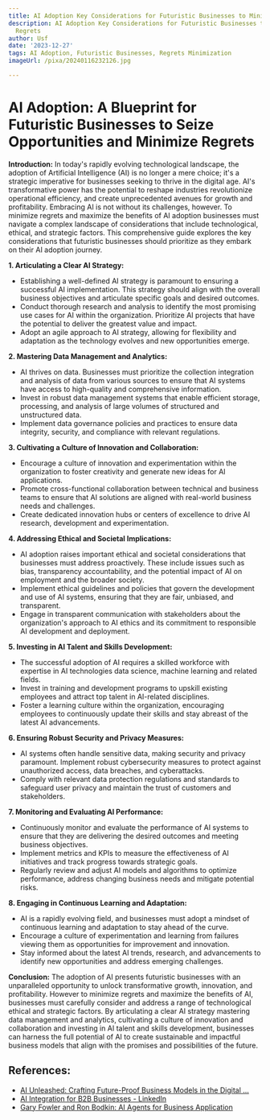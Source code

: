 ```yaml
---
title: AI Adoption Key Considerations for Futuristic Businesses to Minimize Regrets
description: AI Adoption Key Considerations for Futuristic Businesses to Minimize
  Regrets
author: Usf
date: '2023-12-27'
tags: AI Adoption, Futuristic Businesses, Regrets Minimization
imageUrl: /pixa/20240116232126.jpg

---
```

# **AI Adoption: A  Blueprint  for Futuristic Businesses to Seize Opportunities  and Minimize Regrets**

**Introduction:**
In today's rapidly evolving technological  landscape, the adoption of Artificial Intelligence (AI) is  no longer a mere choice;  it's a strategic imperative for businesses seeking  to thrive in the  digital age. AI's  transformative power has the  potential to reshape industries revolutionize operational efficiency, and create unprecedented avenues for growth and profitability. Embracing AI is not without its challenges,  however. To minimize regrets and  maximize the benefits of AI adoption  businesses must  navigate  a complex landscape of  considerations that include technological, ethical, and strategic factors. This  comprehensive guide explores the key considerations that futuristic businesses should prioritize as  they embark on their AI adoption journey.

**1. Articulating  a Clear AI Strategy:**
  - Establishing a well-defined AI strategy is paramount to ensuring  a successful AI  implementation. This strategy  should align with the overall business objectives and articulate specific goals and desired outcomes.
  - Conduct thorough research and analysis to  identify  the most promising use cases for AI within the  organization. Prioritize  AI projects that have the potential to deliver the greatest value and impact.
  -  Adopt  an agile approach to AI strategy, allowing for flexibility and adaptation as the technology evolves and new opportunities emerge.

**2. Mastering Data Management and Analytics:**
   - AI thrives on data. Businesses  must prioritize the collection integration and analysis of data from various sources to ensure that AI systems have access to high-quality and comprehensive information.
  - Invest in robust data management systems that enable efficient storage, processing, and  analysis of large volumes  of structured and unstructured data.
  - Implement data governance policies and practices to ensure data integrity, security, and compliance with relevant regulations.

**3. Cultivating a Culture of Innovation and Collaboration:**
  - Encourage a culture of  innovation and  experimentation within the organization to foster creativity and generate new ideas for AI applications.
  - Promote cross-functional collaboration between technical and business teams to ensure that AI solutions are aligned with real-world  business needs and challenges.
  - Create dedicated innovation hubs or centers  of excellence to drive AI research, development and experimentation.

**4.  Addressing Ethical and Societal Implications:**
  -  AI adoption raises important ethical and societal considerations that businesses must address proactively. These include issues such as bias,  transparency accountability, and the potential impact of AI on employment and the broader society.
  - Implement ethical guidelines and policies that govern the development and use  of AI systems, ensuring that they are fair, unbiased, and transparent.
   - Engage  in transparent communication with stakeholders about the organization's approach to AI ethics and its commitment  to responsible  AI  development and deployment.

**5. Investing in AI Talent and Skills Development:**
  - The successful adoption  of AI  requires a skilled  workforce with  expertise in AI technologies data science, machine learning and related fields.
  - Invest in training and development programs to upskill existing employees and attract top talent in AI-related disciplines.
  - Foster a learning culture within the organization, encouraging employees to continuously update  their skills and stay abreast  of the latest AI advancements.

**6. Ensuring Robust  Security and Privacy Measures:**
  -  AI systems  often handle  sensitive  data, making security and privacy paramount.  Implement robust cybersecurity measures to protect against unauthorized access, data breaches, and cyberattacks.
  - Comply with relevant data protection regulations and standards to safeguard user privacy and maintain the trust of customers and stakeholders.

**7. Monitoring and  Evaluating AI Performance:**
  - Continuously monitor and evaluate the performance of AI systems to ensure that  they are delivering the desired outcomes and meeting  business objectives.
   - Implement  metrics and KPIs to measure the effectiveness of AI initiatives and  track progress towards strategic goals.
  - Regularly review and adjust AI models and algorithms to  optimize performance, address changing business needs and mitigate potential risks.

**8. Engaging in Continuous Learning and Adaptation:**
  - AI is a rapidly evolving field,  and  businesses must adopt a mindset of continuous learning and adaptation to stay ahead of  the curve.
  - Encourage a culture of experimentation and  learning from failures viewing them as opportunities for improvement and innovation.
  - Stay informed about the latest AI trends, research, and advancements to  identify new opportunities  and address emerging challenges.

**Conclusion:**
The adoption of AI presents futuristic businesses with an unparalleled opportunity to unlock transformative growth, innovation, and profitability.  However to  minimize regrets and maximize the benefits of AI, businesses must  carefully consider  and address a range of technological ethical and strategic factors. By  articulating  a clear AI strategy mastering data management and analytics, cultivating a culture of innovation and collaboration and investing in AI talent and skills development, businesses can harness the full potential of AI  to create  sustainable and impactful business models that align with the promises and  possibilities of the future.

## References:
- [AI Unleashed: Crafting Future-Proof Business Models in the Digital ...](https://medium.com/@stansotirov-ai/ai-unleashed-crafting-future-proof-business-models-in-the-digital-age-1c3982ed2a29)
- [AI Integration for B2B Businesses - LinkedIn](https://www.linkedin.com/pulse/ai-integration-b2b-businesses-yanne-gilley-9lxwe)
- [Gary Fowler and Ron Bodkin: AI Agents for Business Application](https://www.youtube.com/watch?v=4O0TAECs3vQ)
